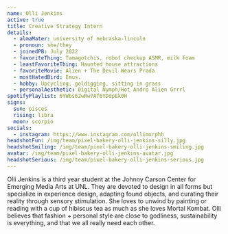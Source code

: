 ```yaml
---
name: Olli Jenkins
active: true
title: Creative Strategy Intern
details:
  - almaMater: university of nebraska-lincoln
  - pronoun: she/they
  - joinedPB: July 2022
  - favoriteThing: Tamagotchis, robot checkup ASMR, milk foam
  - leastFavoriteThing: Haunted house attractions
  - favoriteMovie: Alien + The Devil Wears Prada
  - mostHatedBird: Emus.
  - hobby: Upcycling, goldigging, sitting in grass
  - personalAesthetic: Digital Nymph/Hot Andro Alien Grrrl
spotifyPlaylist: 6YWbs62wRw7Af6YDdpEk0H
signs:
  sun: pisces
  rising: libra
  moon: scorpio
socials:
  - instagram: https://www.instagram.com/ollimorphh
headshotFun: /img/team/pixel-bakery-olli-jenkins-silly.jpg
headshotSmiling: /img/team/pixel-bakery-olli-jenkins-smiling.jpg
avatar: /img/team/pixel-bakery-olli-jenkins-avatar.jpg
headshotSerious: /img/team/pixel-bakery-olli-jenkins-serious.jpg
---
```


Olli Jenkins is a third year student at the Johnny Carson Center for Emerging Media Arts at UNL. They are devoted to design in all forms but specialize in experience design, adapting found objects, and curating their reality through sensory stimulation. She loves to unwind by painting or reading with a cup of hibiscus tea as much as she loves Mortal Kombat. Olli believes that fashion + personal style are close to godliness, sustainability is everything, and that we all really need each other.
